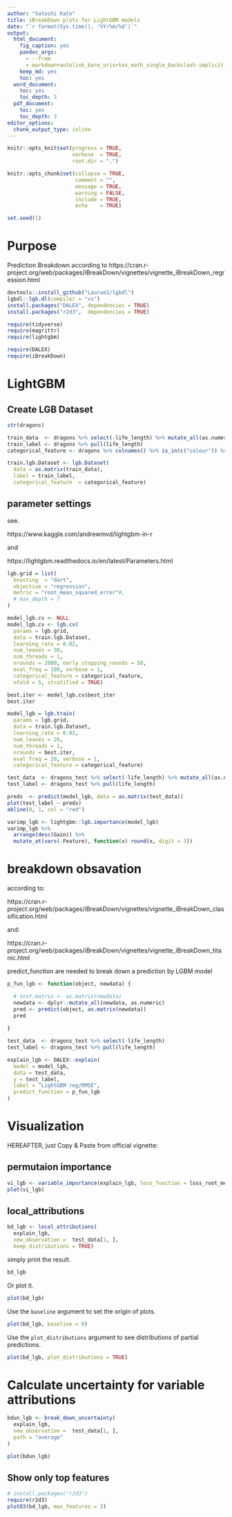```yaml
---
author: "Satoshi Kato"
title: iBreakDown plots for LightGBM models
date: "`r format(Sys.time(), '%Y/%m/%d')`"
output:
  html_document:
    fig_caption: yes
    pandoc_args:
      - --from
      - markdown+autolink_bare_uris+tex_math_single_backslash-implicit_figures
    keep_md: yes
    toc: yes
  word_document:
    toc: yes
    toc_depth: 3
  pdf_document:
    toc: yes
    toc_depth: 3
editor_options: 
  chunk_output_type: inline
---
```


```r
knitr::opts_knit$set(progress = TRUE, 
                     verbose  = TRUE, 
                     root.dir = ".")

knitr::opts_chunk$set(collapse = TRUE, 
                      comment = "", 
                      message = TRUE, 
                      warning = FALSE, 
                      include = TRUE,
                      echo    = TRUE)

set.seed(1)
```

# Purpose 

Prediction Breakdown according to https://cran.r-project.org/web/packages/iBreakDown/vignettes/vignette_iBreakDown_regression.html

```r
devtools::install_github("Laurae2/lgbdl")
lgbdl::lgb.dl(compiler = "vs")
install.packages("DALEX", dependencies = TRUE)
install.packages("r2d3",  dependencies = TRUE)

```

```r
require(tidyverse)
require(magrittr)
require(lightgbm)

require(DALEX)
require(iBreakDown)

```


# LightGBM

## Create LGB Dataset

```r
str(dragons)

train_data  <- dragons %>% select(-life_length) %>% mutate_all(as.numeric)
train_label <- dragons %>% pull(life_length)
categorical_feature <- dragons %>% colnames() %>% is_in(c("colour")) %>% which()

train.lgb.Dataset <- lgb.Dataset(
  data = as.matrix(train_data), 
  label = train_label, 
  categorical_feature  = categorical_feature)

```


## parameter settings

see.

https://www.kaggle.com/andrewmvd/lightgbm-in-r

and

https://lightgbm.readthedocs.io/en/latest/Parameters.html

```r
lgb.grid = list(
  boosting  = "dart",
  objective = "regression",
  metric = "root_mean_squared_error"#,
  # max_depth = 7
)

model_lgb.cv <- NULL
model_lgb.cv <- lgb.cv(
  params = lgb.grid, 
  data = train.lgb.Dataset, 
  learning_rate = 0.02, 
  num_leaves = 30,
  num_threads = 1,
  nrounds = 2000, early_stopping_rounds = 50,
  eval_freq = 100, verbose = 1,
  categorical_feature = categorical_feature, 
  nfold = 5, stratified = TRUE)

best.iter <- model_lgb.cv$best_iter
best.iter
```

```r
model_lgb = lgb.train(
  params = lgb.grid, 
  data = train.lgb.Dataset, 
  learning_rate = 0.02, 
  num_leaves = 20,
  num_threads = 1,
  nrounds = best.iter,
  eval_freq = 20, verbose = 1,
  categorical_feature = categorical_feature)

```

```r
test_data  <- dragons_test %>% select(-life_length) %>% mutate_all(as.numeric)
test_label <- dragons_test %>% pull(life_length)

preds  <- predict(model_lgb, data = as.matrix(test_data))
plot(test_label ~ preds)
abline(0, 1, col = "red")

```
```r
varimp_lgb <- lightgbm::lgb.importance(model_lgb)
varimp_lgb %>% 
  arrange(desc(Gain)) %>%
  mutate_at(vars(-Feature), function(x) round(x, digit = 3))

```


# breakdown obsavation

according to:

https://cran.r-project.org/web/packages/iBreakDown/vignettes/vignette_iBreakDown_classification.html

and:

https://cran.r-project.org/web/packages/iBreakDown/vignettes/vignette_iBreakDown_titanic.html


predict_function are needed to break down a prediction by LGBM model


```r
p_fun_lgb <- function(object, newdata) {

  # test.matrix <- as.matrix(newdata)
  newdata <- dplyr::mutate_all(newdata, as.numeric)
  pred <- predict(object, as.matrix(newdata))
  pred
  
}
```

```r
test_data  <- dragons_test %>% select(-life_length)
test_label <- dragons_test %>% pull(life_length)

```

```r
explain_lgb <- DALEX::explain(
  model = model_lgb, 
  data = test_data,
  y = test_label,
  label = "LightGBM reg/RMSE",
  predict_function = p_fun_lgb
)

```


# Visualization

HEREAFTER, just Copy & Paste from official vignette:

## permutaion importance

```r
vi_lgb <- variable_importance(explain_lgb, loss_function = loss_root_mean_square, type = "ratio")
plot(vi_lgb)

```

## local_attributions

```r
bd_lgb <- local_attributions(
  explain_lgb,
  new_observation =  test_data[1, ],
  keep_distributions = TRUE)

```


simply print the result.

```r
bd_lgb

```

Or plot it.

```r
plot(bd_lgb)

```

Use the `baseline` argument to set the origin of plots.

```r
plot(bd_lgb, baseline = 0)

```


Use the `plot_distributions` argument to see distributions of partial predictions.

```r
plot(bd_lgb, plot_distributions = TRUE)

```

# Calculate uncertainty for variable attributions

```r
bdun_lgb <- break_down_uncertainty(
  explain_lgb,
  new_observation =  test_data[1, ],
  path = "average"
)

```

```r
plot(bdun_lgb)

```

## Show only top features

```r
# install.packages("r2d3")
require(r2d3)
plotD3(bd_lgb, max_features = 3)

```

